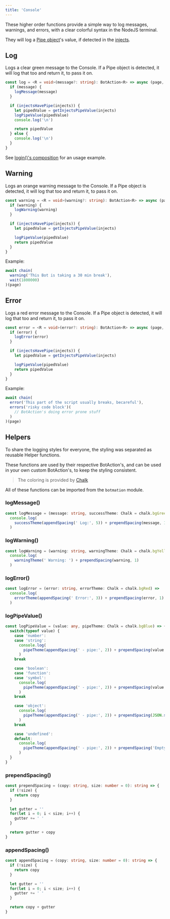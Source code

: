 ---
title: 'Console'
---

These higher order functions provide a simple way to log messages, warnings, and errors, with a clear colorful syntax in the NodeJS terminal.

They will log a [Pipe object](/topic/piping#pipe-object)'s value, if detected in the [injects](/topic/injects).

## Log
Logs a clear green message to the Console. If a Pipe object is detected, it will log that too and return it, to pass it on.

```typescript
const log = <R = void>(message?: string): BotAction<R> => async (page, ...injects) => {
  if (message) {
    logMessage(message)
  }

  if (injectsHavePipe(injects)) {
    let pipedValue = getInjectsPipeValue(injects)
    logPipeValue(pipedValue)
    console.log('\n')

    return pipedValue
  } else {
    console.log('\n')
  }
}
```

See [login()'s composition](/overview#composing-botactions) for an usage example.

## Warning

Logs an orange warning message to the Console. If a Pipe object is detected, it will log that too and return it, to pass it on.

```typescript
const warning = <R = void>(warning?: string): BotAction<R> => async (page, ...injects) => {
  if (warning) {
    logWarning(warning)
  }

  if (injectsHavePipe(injects)) {
    let pipedValue = getInjectsPipeValue(injects)

    logPipeValue(pipedValue)
    return pipedValue
  }
}
```

Example:
```typescript
await chain(
  warning('This Bot is taking a 30 min break'),
  wait(1800000)
)(page)
```

## Error
Logs a red error message to the Console. If a Pipe object is detected, it will log that too and return it, to pass it on.

```typescript
const error = <R = void>(error?: string): BotAction<R> => async (page, ...injects) => {
  if (error) {
    logError(error)
  }

  if (injectsHavePipe(injects)) {
    let pipedValue = getInjectsPipeValue(injects)

    logPipeValue(pipedValue)
    return pipedValue
  }
}
```

Example:
```typescript
await chain(
  error('This part of the script usually breaks, becareful'),
  errors('risky code block')(
    // BotAction's doing error prone stuff
  )
)(page)
```

## Helpers

To share the logging styles for everyone, the styling was separated as reusable Helper functions.

These functions are used by their respective BotAction's, and can be used in your own custom BotAction's, to keep the styling consistent.

> The coloring is provided by [Chalk](https://www.npmjs.com/package/chalk)

All of these functions can be imported from the `botmation` module.

### logMessage()
```typescript
const logMessage = (message: string, successTheme: Chalk = chalk.bgGreen) =>
  console.log(
    successTheme(appendSpacing(' Log:', 5)) + prependSpacing(message, 1)
  )
```

### logWarning()
```typescript
const logWarning = (warning: string, warningTheme: Chalk = chalk.bgYellow) =>
  console.log(
    warningTheme(' Warning: ') + prependSpacing(warning, 1)
  )
```

### logError()
```typescript
const logError = (error: string, errorTheme: Chalk = chalk.bgRed) =>
  console.log(
    errorTheme(appendSpacing(' Error:', 3)) + prependSpacing(error, 1)
  )
```

### logPipeValue()
```typescript
const logPipeValue = (value: any, pipeTheme: Chalk = chalk.bgBlue) => {
  switch(typeof value) {
    case 'number':
    case 'string':
      console.log(
        pipeTheme(appendSpacing(' - pipe:', 2)) + prependSpacing(value + '', 1)
      )
    break

    case 'boolean':
    case 'function':
    case 'symbol':
      console.log(
        pipeTheme(appendSpacing(' - pipe:', 2)) + prependSpacing(value.toString(), 1)
      )
    break

    case 'object':
      console.log(
        pipeTheme(appendSpacing(' - pipe:', 2)) + prependSpacing(JSON.stringify(value), 1)
      )
    break

    case 'undefined':
    default:
      console.log(
        pipeTheme(appendSpacing(' - pipe:', 2)) + prependSpacing('Empty', 1)
      )
  }
}
```

### prependSpacing()

```typescript
const prependSpacing = (copy: string, size: number = 0): string => {
  if (!size) {
    return copy
  }

  let gutter = ''
  for(let i = 0; i < size; i++) {
    gutter += ' '
  }

  return gutter + copy
}
```

### appendSpacing()

```typescript
const appendSpacing = (copy: string, size: number = 0): string => {
  if (!size) {
    return copy
  }

  let gutter = ''
  for(let i = 0; i < size; i++) {
    gutter += ' '
  }

  return copy + gutter
}
```